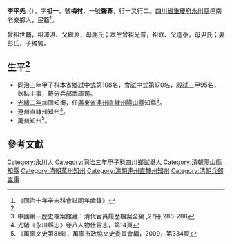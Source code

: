 {{明清人物信息框
| 姓名 = 李平先
| 原名 =
| 圖片名稱=  
| 圖片大小 = 220px
| 圖片說明 =  
| 最高職務 = 兵部主事
| 國家 = 大清
| 爵位 =
| 籍貫 = [[四川省|四川省]][[重慶府|重慶府]][[永川縣|永川縣]]
| 族裔 = 
| 旗籍 = 
| 字號 = 字祖一，號梅村,一號聲葊
| 諡號 = 
| 出生日期 =  道光十七年（1837年）
| 出生地點 = [[清|清]][[四川省|四川省]][[重慶府|重慶府]][[永川縣|永川縣]]
| 逝世日期 =  
| 逝世地點 = 
| 墓葬 = 
| 配偶 = 彭氏
| 親屬 =  
| 出身 = 
*同治十年辛未科進士出身
| 經歷 = 
| 著作 =
*
*
*
}}

'''李平先'''（{{bd|1837年||？年||catIdx=L李}}），字'''祖一'''，號'''梅村'''，一號'''聲葊'''，行一又行二。[[四川省|四川省]][[重慶府|重慶府]][[永川縣|永川縣]]邑南老樂鄉人，民籍<ref name="同治十年辛未科會試同年齒錄">《同治十年辛未科會試同年齒錄》</ref>。

曾祖世輔，祖澤洪、父繼淵，母謝氏；本生曾祖光普，祖欽、父逢泰，母尹氏；妻彭氏，子維駒。
== 生平<ref name="同治十年辛未科會試同年齒錄" /> ==
* 同治三年甲子科本省鄉試中式第108名，會試中式第170名，殿試三甲95名，欽點主事，籤分兵部武庫司。
* [[光緒二年|光緒二年]]加同知銜，任[[廣東省|廣東省]][[連州直隸州|連州直隸州]][[陽山縣|陽山縣]]知縣<ref>中國第一歷史檔案館藏：清代官員履歷檔案全編 ,27冊,286-288</ref>。
* 連州直隸州知州<ref>光緒《永川縣志》卷八人物仕宦志，第14頁</ref>。
* [[萬州_(海南)|萬州]]知州<ref>《萬寧文史第8輯》，萬寧市政協文史委員會編，2009，第334頁</ref>。

==參考文獻==
{{Reflist|1}}

{{同治十年辛未科殿试金榜}}

{{Authority control}}

{{DEFAULTSORT:L李}}
[[Category:永川人|Category:永川人]]
[[Category:同治三年甲子科四川鄉試舉人|Category:同治三年甲子科四川鄉試舉人]]
[[Category:清朝陽山縣知縣|Category:清朝陽山縣知縣]]
[[Category:清朝萬州知州|Category:清朝萬州知州]]
[[Category:清朝連州直隸州知州|Category:清朝連州直隸州知州]]
[[Category:清朝兵部主事|Category:清朝兵部主事]]